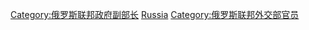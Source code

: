 [[Category:俄罗斯联邦政府副部长|Category:俄罗斯联邦政府副部长]]
[[Category:各国副外长|Russia]]
[[Category:俄罗斯联邦外交部官员|Category:俄罗斯联邦外交部官员]]